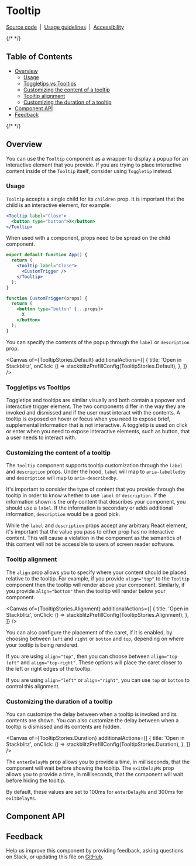 
<Meta isTemplate />

# Tooltip

[Source code](https://github.com/carbon-design-system/carbon/tree/main/packages/react/src/components/Tooltip)
&nbsp;|&nbsp;
[Usage guidelines](https://www.carbondesignsystem.com/components/tooltip/usage)
&nbsp;|&nbsp;
[Accessibility](https://www.carbondesignsystem.com/components/tooltip/accessibility)

{/* <!-- START doctoc generated TOC please keep comment here to allow auto update --> <!-- DON'T EDIT THIS SECTION, INSTEAD RE-RUN doctoc TO UPDATE --> */}

## Table of Contents

- [Overview](#overview)
  - [Usage](#usage)
  - [Toggletips vs Tooltips](#toggletips-vs-tooltips)
  - [Customizing the content of a tooltip](#customizing-the-content-of-a-tooltip)
  - [Tooltip alignment](#tooltip-alignment)
  - [Customizing the duration of a tooltip](#customizing-the-duration-of-a-tooltip)
- [Component API](#component-api)
- [Feedback](#feedback)

{/* <!-- END doctoc generated TOC please keep comment here to allow auto update --> */}

## Overview

You can use the `Tooltip` component as a wrapper to display a popup for an
interactive element that you provide. If you are trying to place interactive
content inside of the `Tooltip` itself, consider using `Toggletip` instead.

### Usage

`Tooltip` accepts a single child for its `children` prop. It is important that
the child is an interactive element, for example:

```jsx
<Tooltip label="Close">
  <button type="button">X</button>
</Tooltip>
```

When used with a component, props need to be spread on the child component.

```jsx
export default function App() {
  return (
    <Tooltip label="Close">
      <CustomTrigger />
    </Tooltip>
  );
}

function CustomTrigger(props) {
  return (
    <button type="button" {...props}>
      X
    </button>
  );
}
```

You can specify the contents of the popup through the `label` or `description`
prop.

<Canvas
  of={TooltipStories.Default}
  additionalActions={[
    {
      title: 'Open in Stackblitz',
      onClick: () => stackblitzPrefillConfig(TooltipStories.Default),
    },
  ]}
/>

### Toggletips vs Tooltips

Toggletips and tooltips are similar visually and both contain a popover and
interactive trigger element. The two components differ in the way they are
invoked and dismissed and if the user must interact with the contents. A tooltip
is exposed on hover or focus when you need to expose brief, supplemental
information that is not interactive. A toggletip is used on click or enter when
you need to expose interactive elements, such as button, that a user needs to
interact with.

### Customizing the content of a tooltip

The `Tooltip` component supports tooltip customization through the `label` and
`description` props. Under the hood, `label` will map to `aria-labelledby` and
`description` will map to `aria-describedby`.

It's important to consider the type of content that you provide through the
tooltip in order to know whether to use `label` or `description`. If the
information shown is the only content that describes your component, you should
use a `label`. If the information is secondary or adds additional information,
`description` would be a good pick.

While the `label` and `description` props accept any arbitrary React element,
it's important that the value you pass to either prop has no interactive
content. This will cause a violation in the component as the semantics of this
content will not be accessible to users of screen reader software.

### Tooltip alignment

The `align` prop allows you to specify where your content should be placed
relative to the tooltip. For example, if you provide `align="top"` to the
`Tooltip` component then the tooltip will render above your component.
Similarly, if you provide `align="bottom"` then the tooltip will render below
your component.

<Canvas
  of={TooltipStories.Alignment}
  additionalActions={[
    {
      title: 'Open in Stackblitz',
      onClick: () => stackblitzPrefillConfig(TooltipStories.Alignment),
    },
  ]}
/>

You can also configure the placement of the caret, if it is enabled, by choosing
between `left` and `right` or `bottom` and `top`, depending on where your
tooltip is being rendered.

If you are using `align="top"`, then you can choose between `align="top-left"`
and `align="top-right"`. These options will place the caret closer to the left
or right edges of the tooltip.

If you are using `align="left"` or `align="right"`, you can use `top` or
`bottom` to control this alignment.

### Customizing the duration of a tooltip

You can customize the delay between when a tooltip is invoked and its contents
are shown. You can also customize the delay between when a tooltip is dismissed
and its contents are hidden.

<Canvas
  of={TooltipStories.Duration}
  additionalActions={[
    {
      title: 'Open in Stackblitz',
      onClick: () => stackblitzPrefillConfig(TooltipStories.Duration),
    },
  ]}
/>

The `enterDelayMs` prop allows you to provide a time, in milliseconds, that the
component will wait before showing the tooltip. The `exitDelayMs` prop allows
you to provide a time, in milliseconds, that the component will wait before
hiding the tooltip.

By default, these values are set to 100ms for `enterDelayMs` and 300ms for
`exitDelayMs`.

## Component API

<ArgTypes />

## Feedback

Help us improve this component by providing feedback, asking questions on Slack,
or updating this file on
[GitHub](https://github.com/carbon-design-system/carbon/edit/main/packages/react/src/components/Tooltip/Tooltip.mdx).
